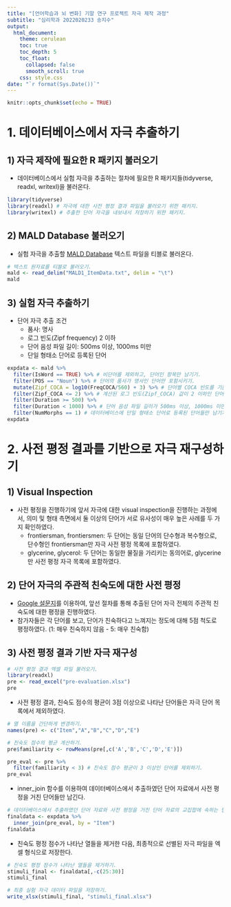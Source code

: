 ```yaml
---
title: "[언어학습과 뇌 변화] 기말 연구 프로젝트 자극 제작 과정"
subtitle: "심리학과 2022020233 송지수"
output: 
  html_document: 
    theme: cerulean
    toc: true
    toc_depth: 5
    toc_float:
      collapsed: false
      smooth_scroll: true
    css: style.css
date: "`r format(Sys.Date())`"
---
```


```r
knitr::opts_chunk$set(echo = TRUE)
```

# 1. 데이터베이스에서 자극 추출하기

## 1) 자극 제작에 필요한 R 패키지 불러오기

* 데이터베이스에서 실험 자극을 추출하는 절차에 필요한 R 패키지들(tidyverse, readxl, writexl)을 불러온다. 

```r
library(tidyverse)
library(readxl) # 자극에 대한 사전 평정 결과 파일을 불러오기 위한 패키지.
library(writexl) # 추출한 단어 자극을 내보내서 저장하기 위한 패키지.
```


## 2) MALD Database 불러오기

* 실험 자극을 추출할 [MALD Database](http://mald.artsrn.ualberta.ca/) 텍스트 파일을 티블로 불러온다.


```r
# 텍스트 원자료를 티블로 불러오기.
mald <- read_delim("MALD1_ItemData.txt", delim = "\t")
mald
```


## 3) 실험 자극 추출하기

* 단어 자극 추출 조건
    - 품사: 명사
    - 로그 빈도(Zipf frequency) 2 이하
    - 단어 음성 파일 길이: 500ms 이상, 1000ms 미만
    - 단일 형태소 단어로 등록된 단어

```r
expdata <- mald %>%
  filter(IsWord == TRUE) %>% # 비단어를 제외하고, 단어인 항목만 남기기.
  filter(POS == "Noun") %>% # 단어의 품사가 명사인 단어만 포함시키기.
  mutate(Zipf_COCA = log10(FreqCOCA/560) + 3) %>% # 단어별 COCA 빈도를 기준으로 로그 빈도(Zipf Frequency)를 계산하여, 해당 값으로 이루어진 열(Zipf_COCA)을 추가하기.
  filter(Zipf_COCA <= 2) %>% # 계산된 로그 빈도(Zipf_COCA) 값이 2 이하인 단어들만 남기기.
  filter(Duration >= 500) %>% 
  filter(Duration < 1000) %>% # 단어 음성 파일 길이가 500ms 이상, 1000ms 미만인 단어들을 선별하기. 
  filter(NumMorphs == 1) # 데이터베이스에 단일 형태소 단어로 등록된 단어들만 남기기.
expdata
```


# 2. 사전 평정 결과를 기반으로 자극 재구성하기

## 1) Visual Inspection
* 사전 평정을 진행하기에 앞서 자극에 대한 visual inspection을 진행하는 과정에서, 의미 및 형태 측면에서 둘 이상의 단어가 서로 유사성이 매우 높은 사례를 두 가지 확인하였다.
   - frontiersman, frontiersmen: 두 단어는 동일 단어의 단수형과 복수형으로, 단수형인 frontiersman만 자극 사전 평정 목록에 포함하였다.
   - glycerine, glycerol: 두 단어는 동일한 물질을 가리키는 동의어로, glycerine만 사전 평정 자극 목록에 포함하였다.
   

## 2) 단어 자극의 주관적 친숙도에 대한 사전 평정
* [Google 설문지](https://forms.gle/tLFir7geV3EJGBVF8)를 이용하여, 앞선 절차를 통해 추출된 단어 자극 전체의 주관적 친숙도에 대한 평정을 진행하였다. 
* 참가자들은 각 단어를 보고, 단어가 친숙하다고 느껴지는 정도에 대해 5점 척도로 평정하였다. (1: 매우 친숙하지 않음 - 5: 매우 친숙함)

## 3) 사전 평정 결과 기반 자극 재구성

```r
# 사전 평정 결과 엑셀 파일 불러오기.
library(readxl)
pre <- read_excel("pre-evaluation.xlsx")
pre
```

* 사전 평정 결과, 친숙도 점수의 평균이 3점 이상으로 나타난 단어들은 자극 단어 목록에서 제외하였다. 

```r
# 열 이름을 간단하게 변경하기.
names(pre) <- c("Item","A","B","C","D","E") 

# 친숙도 점수의 평균 계산하기.
pre$familiarity <- rowMeans(pre[,c('A','B','C','D','E')])

pre_eval <- pre %>%
  filter(familiarity < 3) # 친숙도 점수 평균이 3 이상인 단어를 제외하기.
pre_eval
```

* inner_join 함수를 이용하여 데이터베이스에서 추출하였던 단어 자료에서 사전 평정을 거친 단어들만 남긴다. 

```r
# 데이터베이스에서 추출하였던 단어 자료와 사전 평정을 거친 단어 자료의 교집합에 속하는 단어들만 남기기.
finaldata <- expdata %>%
  inner_join(pre_eval, by = "Item")
finaldata
```

* 친숙도 평정 점수가 나타난 열들을 제거한 다음, 최종적으로 선별된 자극 파일을 엑셀 형식으로 저장한다.

```r
# 친숙도 평정 점수가 나타난 열들을 제거하기.
stimuli_final <- finaldata[,-c(25:30)]
stimuli_final

# 최종 실험 자극 데이터 파일을 저장하기.
write_xlsx(stimuli_final, "stimuli_final.xlsx")
```
